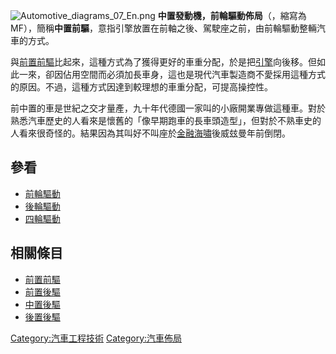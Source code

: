 [[File:Automotive_diagrams_07_En.png|right]]
'''中置發動機，前輪驅動佈局'''（{{lang-en|Mid-engine, Front-wheel drive layout}}，縮寫為MF），簡稱'''中置前驅'''，意指引擎放置在前軸之後、駕駛座之前，由前輪驅動整輛汽車的方式。

與[[前置前驅|前置前驅]]比起來，這種方式為了獲得更好的車重分配，於是把[[發動機|引擎]]向後移。但如此一來，卻因佔用空間而必須加長車身，這也是現代汽車製造商不愛採用這種方式的原因。不過，這種方式因達到較理想的車重分配，可提高操控性。

前中置的車是世紀之交才量產，九十年代德國一家叫{{tsl|en|Wiesmann|威玆曼汽車}}的小廠開業專做這種車。對於熟悉汽車歷史的人看來是懷舊的「像早期跑車的長車頭造型」，但對於不熟車史的人看來很奇怪的。結果因為其叫好不叫座於[[金融海嘯|金融海嘯]]後威玆曼年前倒閉。

== 參看 ==
* [[前輪驅動|前輪驅動]]
* [[後輪驅動|後輪驅動]]
* [[四輪驅動|四輪驅動]]

== 相關條目 ==
* [[前置前驅|前置前驅]]
* [[前置後驅|前置後驅]]
* [[中置後驅|中置後驅]]
* [[後置後驅|後置後驅]]

[[Category:汽車工程技術|Category:汽車工程技術]]
[[Category:汽車佈局|Category:汽車佈局]]